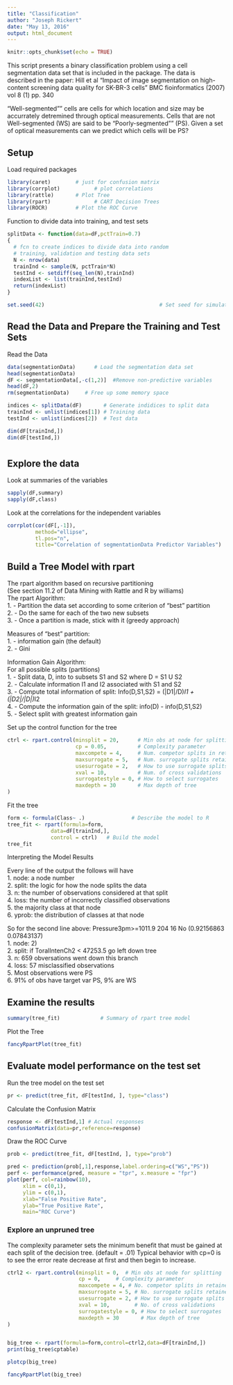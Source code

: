 ```yaml
---
title: "Classification"
author: "Joseph Rickert"
date: "May 13, 2016"
output: html_document
---
```


```r
knitr::opts_chunk$set(echo = TRUE)
```


This script presents a binary classification problem using a cell segmentation data set that is included in the package. The data is described in the paper: Hill et al "Impact of image segmentation on high-content screening data quality for SK-BR-3 cells" BMC fioinformatics (2007) vol 8 (1) pp. 340

"Well-segmented"" cells are cells for which location and size may be accurrately detremined through optical measurements. Cells that are not Well-segmented (WS) are said to be "Poorly-segmented"" (PS). Given a set of optical measurements can we predict which cells will be PS? 

## Setup
Load required packages
```r
library(caret)        # just for confusion matrix
library(corrplot)			# plot correlations
library(rattle)       # Plot Tree
library(rpart)				# CART Decision Trees
library(ROCR)         # Plot the ROC Curve
``` 

Function to divide data into training, and test sets 
```r
splitData <- function(data=dF,pctTrain=0.7)
{
  # fcn to create indices to divide data into random 
  # training, validation and testing data sets
  N <- nrow(data)										
  trainInd <- sample(N, pctTrain*N)								
  testInd <- setdiff(seq_len(N),trainInd)	
  indexList <- list(trainInd,testInd)
  return(indexList)
} 

set.seed(42)									 # Set seed for simulation repeatability
```

## Read the Data and Prepare the Training and Test Sets
Read the Data
```r
data(segmentationData)  	# Load the segmentation data set
head(segmentationData)
dF <- segmentationData[,-c(1,2)]  #Remove non-predictive variables
head(dF,2)
rm(segmentationData)     # Free up some memory space

indices <- splitData(dF)       # Generate indidices to split data
trainInd <- unlist(indices[1]) # Training data
testInd <- unlist(indices[2])  # Test data

dim(dF[trainInd,])
dim(dF[testInd,])
```  
#
## Explore the data
Look at summaries of the variables
```r
sapply(dF,summary) 
sapply(dF,class)
```   
Look at the correlations for the independent variables
```r
corrplot(cor(dF[,-1]), 
         method="ellipse",
         tl.pos="n",
         title="Correlation of segmentationData Predictor Variables")
```  
## Build a Tree Model with rpart   

The rpart algorithm based on recursive partitioning       
(See section 11.2 of Data Mining with Rattle and R by williams)   
The rpart Algorithm:  
   1. -   Partition the data set according to some criterion of "best" partition   
   2. -   Do the same for each of the two new subsets   
   3. -  Once a partition is made, stick with it (greedy approach)   
 
 Measures of "best" partition:   
   1. -    information gain (the default)   
   2. -    Gini   
 
 Information Gain Algorithm:   
   For all possible splits (partitions)   
   1. -    Split data, D, into to subsets S1 and S2 where D = S1 U S2   
   2. -    Calculate information I1 and I2 associated with S1 and S2       
   3. -    Compute total information of split: Info(D,S1,S2) = (|D1|/D)*I1 + (|D2|/|D|)*I2   
   4. -    Compute the information gain of the split: info(D) - info(D,S1,S2)   
   5. -    Select split with greatest information gain

 
Set up the control function for the tree
```r
ctrl <- rpart.control(minsplit = 20,      # Min obs at node for splitting
                      cp = 0.05,          # Complexity parameter
                      maxcompete = 4,     # Num. competor splits in retained
                      maxsurrogate = 5,   # Num. surrogate splits retained
                      usesurrogate = 2,   # How to use surrogate splits
                      xval = 10,          # Num. of cross validations
                      surrogatestyle = 0, # How to select surrogates
                      maxdepth = 30       # Max depth of tree
)

``` 
Fit the tree   
```r
form <- formula(Class~ .)				# Describe the model to R
tree_fit <- rpart(formula=form,
              data=dF[trainInd,],
              control = ctrl)	# Build the model
tree_fit	
``` 
Interpreting the Model Results     

Every line of the output the follows will have   
  1. node: a node number   
  2. split: the logic for how the node splits the data   
  3. n: the number of observations considered at that split    
  4. loss: the number of incorrectly classified observations   
  5. the majority class at that node   
  6. yprob: the distribution of classes at that node   
 
 So for the second line above: Pressure3pm>=1011.9 204 16 No (0.92156863 0.07843137)   
  1. node: 2)      
  2. split: if ToralIntenCh2 < 47253.5 go left down tree   
  3. n: 659 obversations went down this branch      
  4. loss: 57 misclassified observations   
  5. Most observations were PS   
  6. 91% of obs have target var PS, 9% are WS   

## Examine the results    
```r
summary(tree_fit)             # Summary of rpart tree model
```  

Plot the Tree
```r
fancyRpartPlot(tree_fit)        
```

## Evaluate model performance on the test set 
Run the tree model on the test set 
```r
pr <- predict(tree_fit, dF[testInd, ], type="class")
``` 
Calculate the Confusion Matrix
```r
response <- dF[testInd,1] # Actual responses
confusionMatrix(data=pr,reference=response)      
```  
Draw the ROC Curve
```r
prob <- predict(tree_fit, dF[testInd, ], type="prob")

pred <- prediction(prob[,1],response,label.ordering=c("WS","PS"))
perf <- performance(pred, measure = "tpr", x.measure = "fpr") 
plot(perf, col=rainbow(10),
     xlim = c(0,1),
     ylim = c(0,1),
     xlab="False Positive Rate",
     ylab="True Positive Rate",
     main="ROC Curve")
```

### Explore an unpruned tree

The complexity parameter sets the minimum benefit that must be gained at each split of the decision tree. (default = .01) Typical behavior with cp=0 is to see the error reate decrease at first and then begin to increase.

```r
ctrl2 <- rpart.control(minsplit = 0,  # Min obs at node for splitting
                       cp = 0,     # Complexity parameter
                       maxcompete = 4, # No. competor splits in retained
                       maxsurrogate = 5, # No. surrogate splits retained
                       usesurrogate = 2, # How to use surrogate splits
                       xval = 10,        # No. of cross validations
                       surrogatestyle = 0, # How to select surrogates
                       maxdepth = 30       # Max depth of tree
)


big_tree <- rpart(formula=form,control=ctrl2,data=dF[trainInd,])
print(big_tree$cptable)

plotcp(big_tree)

fancyRpartPlot(big_tree)         
``` 

